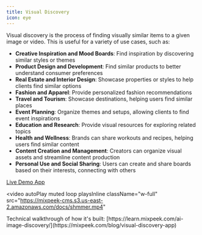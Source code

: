 ```yaml
---
title: Visual Discovery
icon: eye
---
```


Visual discovery is the process of finding visually similar items to a given image or video. This is useful for a variety of use cases, such as:

- **Creative Inspiration and Mood Boards**: Find inspiration by discovering similar styles or themes
- **Product Design and Development**: Find similar products to better understand consumer preferences
- **Real Estate and Interior Design**: Showcase properties or styles to help clients find similar options
- **Fashion and Apparel**: Provide personalized fashion recommendations
- **Travel and Tourism**: Showcase destinations, helping users find similar places
- **Event Planning**: Organize themes and setups, allowing clients to find event inspirations
- **Education and Research**: Provide visual resources for exploring related topics
- **Health and Wellness**: Brands can share workouts and recipes, helping users find similar content
- **Content Creation and Management**: Creators can organize visual assets and streamline content production
- **Personal Use and Social Sharing**: Users can create and share boards based on their interests, connecting with others

<a href="http://shimmer.so">Live Demo App</a>

<video
  autoPlay
  muted
  loop
  playsInline
  className="w-full"
  src="https://mixpeek-cms.s3.us-east-2.amazonaws.com/docs/shmmer.mp4"
></video>

<Note>
  Technical walkthrough of how it's built:
  [https://learn.mixpeek.com/ai-image-discovery/](https://mixpeek.com/blog/visual-discovery-app)
</Note>
